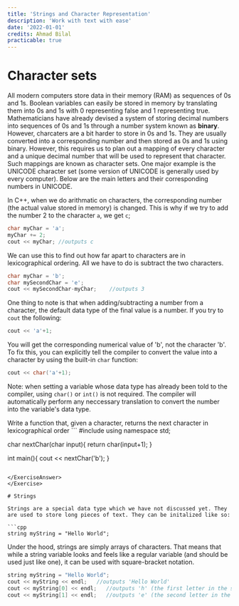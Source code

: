 ```yaml
---
title: 'Strings and Character Representation'
description: 'Work with text with ease'
date: '2022-01-01'
credits: Ahmad Bilal
practicable: true
---
```


# Character sets
All modern computers store data in their memory (RAM) as sequences of 0s and 1s. Boolean variables can easily be stored in memory by translating them into 0s and 1s with 0 representing false and 1 representing true. Mathematicians have already devised a system of storing decimal numbers into sequences of 0s and 1s through a number system known as **binary**. However, charcaters are a bit harder to store in 0s and 1s. They are usually converted into a corresponding number and then stored as 0s and 1s using binary. However, this requires us to plan out a mapping of every character and a unique decimal number that will be used to represent that character. Such mappings are known as character sets. One major example is the UNICODE character set (some version of UNICODE is generally used by every computer). Below are the main letters and their corresponding numbers in UNICODE.


In C++, when we do arithmatic on characters, the corresponding number (the actual value stored in memory) is changed. This is why if we try to add the number 2 to the character `a`, we get `c`;

```cpp
char myChar = 'a';
myChar += 2;
cout << myChar; //outputs c
```

We can use this to find out how far apart to characters are in lexicographical ordering. All we have to do is subtract the two characters.

```cpp
char myChar = 'b';
char mySecondChar = 'e';
cout << mySecondChar-myChar;    //outputs 3
```

One thing to note is that when adding/subtracting a number from a character, the default data type of the final value is a number. If you try to `cout` the following:

```cpp
cout << 'a'+1;
```

You will get the corresponding numerical value of 'b', not the character 'b'. To fix this, you can explicitly tell the compiler to convert the value into a character by using the built-in `char` function:

```cpp
cout << char('a'+1);
```

Note: when setting a variable whose data type has already been told to the compiler, using `char()` or `int()` is not required. The compiler will automatically perform any neccessary translation to convert the number into the variable's data type.

<Exercise>
<ExerciseQuestion>
Write a function that, given a character, returns the next character in lexicographical order

</ExerciseQuestion>
<ExerciseAnswer>
```
#include <bits/stdc++.h>
using namespace std;

char nextChar(char input){
    return char(input+1);
}

int main(){
cout << nextChar('b');
}
```

</ExerciseAnswer>
</Exercise>

# Strings

Strings are a special data type which we have not discussed yet. They are used to store long pieces of text. They can be initalized like so:

```cpp
string myString = "Hello World";
```

Under the hood, strings are simply arrays of characters. That means that while a string variable looks and feels like a regular variable (and should be used just like one), it can be used with square-bracket notation. 

```cpp
string myString = "Hello World";
cout << myString << endl;   //outputs 'Hello World'
cout << myString[0] << endl;   //outputs 'h' (the first letter in the string)
cout << myString[1] << endl;   //outputs 'e' (the second letter in the string)
```